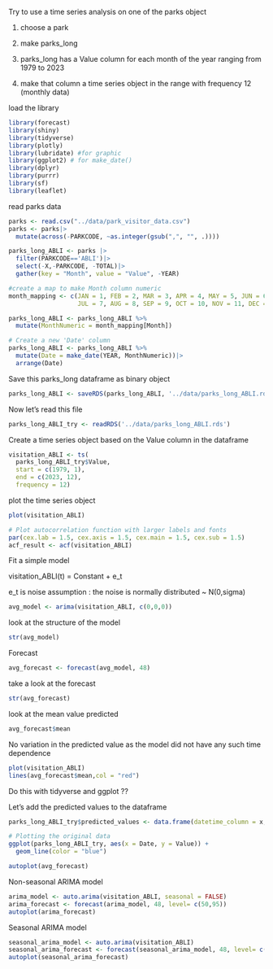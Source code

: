 Try to use a time series analysis on one of the parks object

1. choose a park

2. make parks_long

3. parks_long has a Value column for each month of the year ranging from 1979 to 2023

4. make that column a time series object in the range with frequency 12 (monthly data)

load the library
```{r}
library(forecast)
library(shiny)
library(tidyverse)
library(plotly)
library(lubridate) #for graphic
library(ggplot2) # for make_date()
library(dplyr)
library(purrr)
library(sf)
library(leaflet)
```
read parks data

```{r}

parks <- read.csv("../data/park_visitor_data.csv")
parks <- parks|>
  mutate(across(-PARKCODE, ~as.integer(gsub(",", "", .))))

parks_long_ABLI <- parks |>
  filter(PARKCODE=='ABLI')|>
  select(-X,-PARKCODE, -TOTAL)|>
  gather(key = "Month", value = "Value", -YEAR)

#create a map to make Month column numeric
month_mapping <- c(JAN = 1, FEB = 2, MAR = 3, APR = 4, MAY = 5, JUN = 6,
                   JUL = 7, AUG = 8, SEP = 9, OCT = 10, NOV = 11, DEC = 12)

parks_long_ABLI <- parks_long_ABLI %>%
  mutate(MonthNumeric = month_mapping[Month])

# Create a new 'Date' column
parks_long_ABLI <- parks_long_ABLI %>%
  mutate(Date = make_date(YEAR, MonthNumeric))|>
  arrange(Date)
```
Save this parks_long dataframe as binary object

```{r}
parks_long_ABLI <- saveRDS(parks_long_ABLI, '../data/parks_long_ABLI.rds')
```


Now let's read this file

```{r}
parks_long_ABLI_try <- readRDS('../data/parks_long_ABLI.rds')
```


Create a time series object based on the Value column in the dataframe

```{r}
visitation_ABLI <- ts(
  parks_long_ABLI_try$Value, 
  start = c(1979, 1),
  end = c(2023, 12),
  frequency = 12)
```

plot the time series object 

```{r}
plot(visitation_ABLI)
```
```{r}



# Plot autocorrelation function with larger labels and fonts
par(cex.lab = 1.5, cex.axis = 1.5, cex.main = 1.5, cex.sub = 1.5)
acf_result <- acf(visitation_ABLI)
```
Fit a simple model

visitation_ABLI(t) = Constant + e_t

e_t is noise 
assumption : the noise is normally distributed ~ N(0,sigma)

```{r}

avg_model <- arima(visitation_ABLI, c(0,0,0))
```

look at the structure of the model 

```{r}
str(avg_model)
```
Forecast 
```{r}
avg_forecast <- forecast(avg_model, 48)
```


take a look at the forecast

```{r}
str(avg_forecast)
```
look at the mean value predicted 

```{r}
avg_forecast$mean
```

No variation in the predicted value as the model did not have any such time dependence
```{r}
plot(visitation_ABLI)
lines(avg_forecast$mean,col = "red")
```
Do this with tidyverse and ggplot ??

Let's add the predicted values to the dataframe

```{r}
parks_long_ABLI_try$predicted_values <- data.frame(datetime_column = x, y_values = y, arima_predictions = avg_forecast$mean)


```


```{r}
# Plotting the original data
ggplot(parks_long_ABLI_try, aes(x = Date, y = Value)) +
  geom_line(color = "blue")
```


```{r}
autoplot(avg_forecast)
```


Non-seasonal ARIMA model 

```{r}
arima_model <- auto.arima(visitation_ABLI, seasonal = FALSE)
arima_forecast <- forecast(arima_model, 48, level= c(50,95))
autoplot(arima_forecast)
```


Seasonal ARIMA model

```{r}
seasonal_arima_model <- auto.arima(visitation_ABLI)
seasonal_arima_forecast <- forecast(seasonal_arima_model, 48, level= c(50,95))
autoplot(seasonal_arima_forecast)
```
